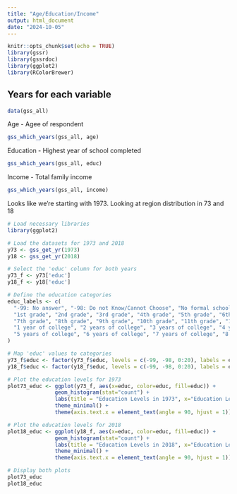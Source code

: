 ```yaml
---
title: "Age/Education/Income"
output: html_document
date: "2024-10-05"
---
```


```r
knitr::opts_chunk$set(echo = TRUE)
library(gssr)
library(gssrdoc)
library(ggplot2)
library(RColorBrewer)
```

## Years for each variable

```r
data(gss_all)
```

Age - Agee of respondent

```r
gss_which_years(gss_all, age)

```

Education - Highest year of school completed

```r
gss_which_years(gss_all, educ)
```

Income - Total family income

```r
gss_which_years(gss_all, income)
```

Looks like we're starting with 1973. Looking at region distribution in 73 and 18


```r
# Load necessary libraries
library(ggplot2)

# Load the datasets for 1973 and 2018
y73 <- gss_get_yr(1973)
y18 <- gss_get_yr(2018)

# Select the 'educ' column for both years
y73_f <- y73['educ']
y18_f <- y18['educ']

# Define the education categories
educ_labels <- c(
  "-99: No answer", "-98: Do not Know/Cannot Choose", "No formal schooling", 
  "1st grade", "2nd grade", "3rd grade", "4th grade", "5th grade", "6th grade",
  "7th grade", "8th grade", "9th grade", "10th grade", "11th grade", "12th grade", 
  "1 year of college", "2 years of college", "3 years of college", "4 years of college", 
  "5 years of college", "6 years of college", "7 years of college", "8 or more years of college"
)

# Map 'educ' values to categories
y73_f$educ <- factor(y73_f$educ, levels = c(-99, -98, 0:20), labels = educ_labels)
y18_f$educ <- factor(y18_f$educ, levels = c(-99, -98, 0:20), labels = educ_labels)

# Plot the education levels for 1973
plot73_educ <- ggplot(y73_f, aes(x=educ, color=educ, fill=educ)) + 
               geom_histogram(stat="count") + 
               labs(title = "Education Levels in 1973", x="Education Level", y="Count") + 
               theme_minimal() + 
               theme(axis.text.x = element_text(angle = 90, hjust = 1))

# Plot the education levels for 2018
plot18_educ <- ggplot(y18_f, aes(x=educ, color=educ, fill=educ)) + 
               geom_histogram(stat="count") + 
               labs(title = "Education Levels in 2018", x="Education Level", y="Count") + 
               theme_minimal() + 
               theme(axis.text.x = element_text(angle = 90, hjust = 1))

# Display both plots
plot73_educ
plot18_educ

```

